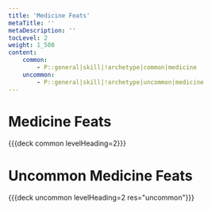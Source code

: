 ```yaml
---
title: 'Medicine Feats'
metaTitle: ''
metaDescription: ''
tocLevel: 2
weight: 1_500
content:
    common:
        - P::general|skill|!archetype|common|medicine
    uncommon:
        - P::general|skill|!archetype|uncommon|medicine
---
```


# Medicine Feats

{{{deck common levelHeading=2}}}

# Uncommon Medicine Feats

{{{deck uncommon levelHeading=2 res="uncommon"}}}

